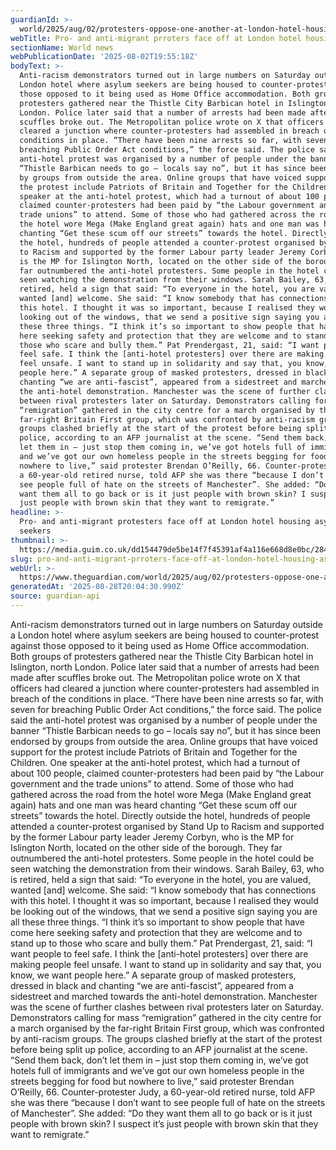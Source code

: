 ```yaml
---
guardianId: >-
  world/2025/aug/02/protesters-oppose-one-another-at-london-hotel-housing-asylum-seekers
webTitle: Pro- and anti-migrant prroters face off at London hotel housing asylum seekers
sectionName: World news
webPublicationDate: '2025-08-02T19:55:18Z'
bodyText: >-
  Anti-racism demonstrators turned out in large numbers on Saturday outside a
  London hotel where asylum seekers are being housed to counter-protest against
  those opposed to it being used as Home Office accommodation. Both groups of
  protesters gathered near the Thistle City Barbican hotel in Islington, north
  London. Police later said that a number of arrests had been made after
  scuffles broke out. The Metropolitan police wrote on X that officers had
  cleared a junction where counter-protesters had assembled in breach of the
  conditions in place. “There have been nine arrests so far, with seven for
  breaching Public Order Act conditions,” the force said. The police said the
  anti-hotel protest was organised by a number of people under the banner
  “Thistle Barbican needs to go – locals say no”, but it has since been endorsed
  by groups from outside the area. Online groups that have voiced support for
  the protest include Patriots of Britain and Together for the Children. One
  speaker at the anti-hotel protest, which had a turnout of about 100 people,
  claimed counter-protesters had been paid by “the Labour government and the
  trade unions” to attend. Some of those who had gathered across the road from
  the hotel wore Mega (Make England great again) hats and one man was heard
  chanting “Get these scum off our streets” towards the hotel. Directly outside
  the hotel, hundreds of people attended a counter-protest organised by Stand Up
  to Racism and supported by the former Labour party leader Jeremy Corbyn, who
  is the MP for Islington North, located on the other side of the borough. They
  far outnumbered the anti-hotel protesters. Some people in the hotel could be
  seen watching the demonstration from their windows. Sarah Bailey, 63, who is
  retired, held a sign that said: “To everyone in the hotel, you are valued,
  wanted [and] welcome. She said: “I know somebody that has connections with
  this hotel. I thought it was so important, because I realised they would be
  looking out of the windows, that we send a positive sign saying you are all
  these three things. “I think it’s so important to show people that have come
  here seeking safety and protection that they are welcome and to stand up to
  those who scare and bully them.” Pat Prendergast, 21, said: “I want people to
  feel safe. I think the [anti-hotel protesters] over there are making people
  feel unsafe. I want to stand up in solidarity and say that, you know, we want
  people here.” A separate group of masked protesters, dressed in black and
  chanting “we are anti-fascist”, appeared from a sidestreet and marched towards
  the anti-hotel demonstration. Manchester was the scene of further clashes
  between rival protesters later on Saturday. Demonstrators calling for mass
  “remigration” gathered in the city centre for a march organised by the
  far-right Britain First group, which was confronted by anti-racism groups. The
  groups clashed briefly at the start of the protest before being split up
  police, according to an AFP journalist at the scene. “Send them back, don’t
  let them in – just stop them coming in, we’ve got hotels full of immigrants
  and we’ve got our own homeless people in the streets begging for food but
  nowhere to live,” said protester Brendan O’Reilly, 66. Counter-protester Judy,
  a 60-year-old retired nurse, told AFP she was there “because I don’t want to
  see people full of hate on the streets of Manchester”. She added: “Do they
  want them all to go back or is it just people with brown skin? I suspect it’s
  just people with brown skin that they want to remigrate.”
headline: >-
  Pro- and anti-migrant protesters face off at London hotel housing asylum
  seekers
thumbnail: >-
  https://media.guim.co.uk/dd154479de5be14f7f45391af4a116e668d8e0bc/284_0_4583_3667/500.jpg
slug: pro-and-anti-migrant-prroters-face-off-at-london-hotel-housing-asylum-seekers
webUrl: >-
  https://www.theguardian.com/world/2025/aug/02/protesters-oppose-one-another-at-london-hotel-housing-asylum-seekers
generatedAt: '2025-08-28T20:04:30.990Z'
source: guardian-api
---
```

Anti-racism demonstrators turned out in large numbers on Saturday outside a London hotel where asylum seekers are being housed to counter-protest against those opposed to it being used as Home Office accommodation. Both groups of protesters gathered near the Thistle City Barbican hotel in Islington, north London. Police later said that a number of arrests had been made after scuffles broke out. The Metropolitan police wrote on X that officers had cleared a junction where counter-protesters had assembled in breach of the conditions in place. “There have been nine arrests so far, with seven for breaching Public Order Act conditions,” the force said. The police said the anti-hotel protest was organised by a number of people under the banner “Thistle Barbican needs to go – locals say no”, but it has since been endorsed by groups from outside the area. Online groups that have voiced support for the protest include Patriots of Britain and Together for the Children. One speaker at the anti-hotel protest, which had a turnout of about 100 people, claimed counter-protesters had been paid by “the Labour government and the trade unions” to attend. Some of those who had gathered across the road from the hotel wore Mega (Make England great again) hats and one man was heard chanting “Get these scum off our streets” towards the hotel. Directly outside the hotel, hundreds of people attended a counter-protest organised by Stand Up to Racism and supported by the former Labour party leader Jeremy Corbyn, who is the MP for Islington North, located on the other side of the borough. They far outnumbered the anti-hotel protesters. Some people in the hotel could be seen watching the demonstration from their windows. Sarah Bailey, 63, who is retired, held a sign that said: “To everyone in the hotel, you are valued, wanted [and] welcome. She said: “I know somebody that has connections with this hotel. I thought it was so important, because I realised they would be looking out of the windows, that we send a positive sign saying you are all these three things. “I think it’s so important to show people that have come here seeking safety and protection that they are welcome and to stand up to those who scare and bully them.” Pat Prendergast, 21, said: “I want people to feel safe. I think the [anti-hotel protesters] over there are making people feel unsafe. I want to stand up in solidarity and say that, you know, we want people here.” A separate group of masked protesters, dressed in black and chanting “we are anti-fascist”, appeared from a sidestreet and marched towards the anti-hotel demonstration. Manchester was the scene of further clashes between rival protesters later on Saturday. Demonstrators calling for mass “remigration” gathered in the city centre for a march organised by the far-right Britain First group, which was confronted by anti-racism groups. The groups clashed briefly at the start of the protest before being split up police, according to an AFP journalist at the scene. “Send them back, don’t let them in – just stop them coming in, we’ve got hotels full of immigrants and we’ve got our own homeless people in the streets begging for food but nowhere to live,” said protester Brendan O’Reilly, 66. Counter-protester Judy, a 60-year-old retired nurse, told AFP she was there “because I don’t want to see people full of hate on the streets of Manchester”. She added: “Do they want them all to go back or is it just people with brown skin? I suspect it’s just people with brown skin that they want to remigrate.”
